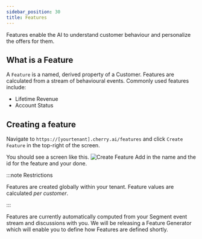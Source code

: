 ```yaml
---
sidebar_position: 30
title: Features
---
```


Features enable the AI to understand customer behaviour and personalize the offers for them.

## What is a Feature

A `Feature` is a named, derived property of a Customer.
Features are calculated from a stream of behavioural events.
Commonly used features include:
* Lifetime Revenue
* Account Status

## Creating a feature

Navigate to `https://[yourtenant].cherry.ai/features` and click `Create Feature` in the top-right of the screen. 

You should see a screen like this.
![Create Feature](/img/screenshots/understand/create_feature.png)
Add in the name and the id for the feature and your done. 

:::note Restrictions

Features are created globally within your tenant. 
Feature values are calculated *per customer*.

:::

Features are currently automatically computed from your Segment event stream and discussions with you.
We will be releasing a Feature Generator which will enable you to define how Features are defined shortly.